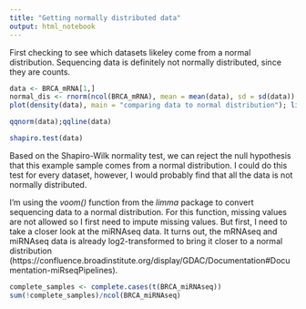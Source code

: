 ```yaml
---
title: "Getting normally distributed data"
output: html_notebook
---
```


First checking to see which datasets likeley come from a normal distribution. Sequencing data is definitely not normally distributed, since they are counts.

```r
data <- BRCA_mRNA[1,]
normal_dis <- rnorm(ncol(BRCA_mRNA), mean = mean(data), sd = sd(data))
plot(density(data), main = "comparing data to normal distribution"); lines(density(normal_dis), col = "red"); legend("topright", legend = c("data", "normal distribution"), pch = 16, col = c("black", "red"))
```

```r
qqnorm(data);qqline(data)
```
```r
shapiro.test(data)
```
Based on the Shapiro-Wilk normality test, we can reject the null hypothesis that this example sample comes from a normal distribution. I could do this test for every dataset, however, I would probably find that all the data is not normally distributed.

I'm using the *voom()* function from the *limma* package to convert sequencing data to a normal distribution. For this function, missing values are not allowed so I first need to impute missing values. But first, I need to take a closer look at the miRNAseq data. It turns out, the mRNAseq and miRNAseq data is already log2-transformed to bring it closer to a normal distribution (https://confluence.broadinstitute.org/display/GDAC/Documentation#Documentation-miRseqPipelines).

```r
complete_samples <- complete.cases(t(BRCA_miRNAseq))
sum(!complete_samples)/ncol(BRCA_miRNAseq)
```




